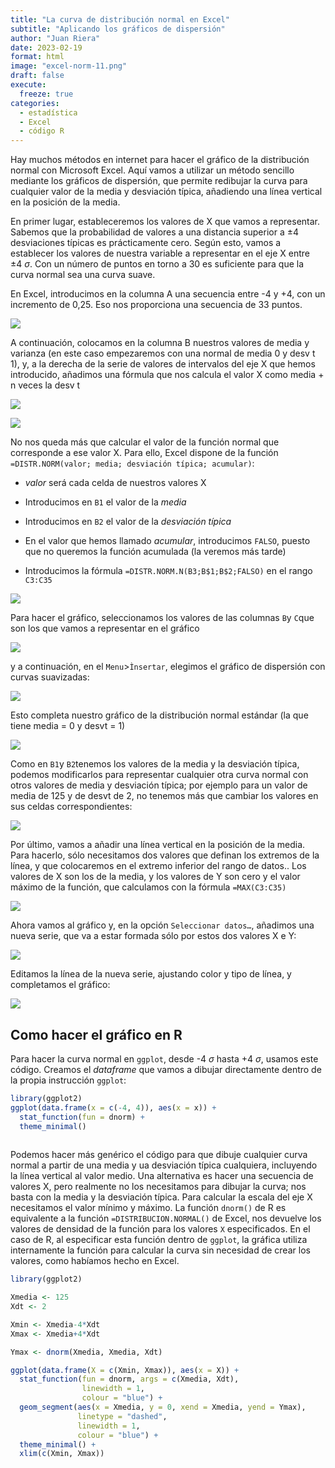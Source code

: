 ```yaml
---
title: "La curva de distribución normal en Excel"
subtitle: "Aplicando los gráficos de dispersión"
author: "Juan Riera"
date: 2023-02-19
format: html
image: "excel-norm-11.png"
draft: false
execute: 
  freeze: true
categories:
  - estadística
  - Excel
  - código R
---
```


Hay muchos métodos en internet para hacer el gráfico de la distribución normal con Microsoft Excel. Aquí vamos a utilizar un método sencillo mediante los gráficos de dispersión, que permite redibujar la curva para cualquier valor de la media y desviación típica, añadiendo una línea vertical en la posición de la media.

En primer lugar, estableceremos los valores de X que vamos a representar. Sabemos que la probabilidad de valores a una distancia superior a $\pm4$ desviaciones típicas es prácticamente cero. Según esto, vamos a establecer los valores de nuestra variable a representar en el eje X entre $\pm4\  \sigma$. Con un número de puntos en torno a 30 es suficiente para que la curva normal sea una curva suave.

En Excel, introducimos en la columna A una secuencia entre -4 y +4, con un incremento de 0,25. Eso nos proporciona una secuencia de 33 puntos.

![](excel-norm-1.png)

A continuación, colocamos en la columna B nuestros valores de media y varianza (en este caso empezaremos con una normal de media 0 y desv t 1), y, a la derecha de la serie de valores de intervalos del eje X que hemos introducido, añadimos una fórmula que nos calcula el valor X como media + n veces la desv t

::: {layout-ncol="2"}
![](excel-norm-3.png)

![](excel-norm-2.png)
:::

No nos queda más que calcular el valor de la función normal que corresponde a ese valor X. Para ello, Excel dispone de la función `=DISTR.NORM(valor; media; desviación típica; acumular)`:

-   *valor* será cada celda de nuestros valores X

-   Introducimos en `B1` el valor de la *media*

-   Introducimos en `B2` el valor de la *desviación típica*

-   En el valor que hemos llamado *acumular*, introducimos `FALSO`, puesto que no queremos la función acumulada (la veremos más tarde)

-   Introducimos la fórmula `=DISTR.NORM.N(B3;B$1;B$2;FALSO)` en el rango `C3:C35`

![](excel-norm-4.png)

Para hacer el gráfico, seleccionamos los valores de las columnas `B`y `C`que son los que vamos a representar en el gráfico

![](excel-norm-5.png)

y a continuación, en el `Menu`\>`Ìnsertar`, elegimos el gráfico de dispersión con curvas suavizadas:

![](excel-norm-6.png)

Esto completa nuestro gráfico de la distribución normal estándar (la que tiene media = 0 y desvt = 1)

![](excel-norm-7.png)

Como en `B1`y `B2`tenemos los valores de la media y la desviación típica, podemos modificarlos para representar cualquier otra curva normal con otros valores de media y desviación típica; por ejemplo para un valor de media de 125 y de desvt de 2, no tenemos más que cambiar los valores en sus celdas correspondientes:

![](excel-norm-8.png)

Por último, vamos a añadir una línea vertical en la posición de la media. Para hacerlo, sólo necesitamos dos valores que definan los extremos de la línea, y que colocaremos en el extremo inferior del rango de datos.. Los valores de X son los de la media, y los valores de Y son cero y el valor máximo de la función, que calculamos con la fórmula `=MAX(C3:C35)`

![](excel-norm-9.png)

Ahora vamos al gráfico y, en la opción `Seleccionar datos…`, añadimos una nueva serie, que va a estar formada sólo por estos dos valores X e Y:

![](excel-norm-10.png)

Editamos la línea de la nueva serie, ajustando color y tipo de línea, y completamos el gráfico:

![](excel-norm-11.png)

## Como hacer el gráfico en R

Para hacer la curva normal en `ggplot`, desde -4 $\sigma$ hasta +4 $\sigma$, usamos este código. Creamos el *dataframe* que vamos a dibujar directamente dentro de la propia instrucción `ggplot`:

```r
library(ggplot2)
ggplot(data.frame(x = c(-4, 4)), aes(x = x)) +
  stat_function(fun = dnorm) +
  theme_minimal()
  
```

Podemos hacer más genérico el código para que dibuje cualquier curva normal a partir de una media y ua desviación típica cualquiera, incluyendo la línea vertical al valor medio. Una alternativa es hacer una secuencia de valores X, pero realmente no los necesitamos para dibujar la curva; nos basta con la media y la desviación típica. Para calcular la escala del eje X necesitamos el valor mínimo y máximo. La función `dnorm()` de R es equivalente a la función `=DISTRIBUCION.NORMAL()` de Excel, nos devuelve los valores de densidad de la función para los valores `X` especificados. En el caso de R, al especificar esta función dentro de `ggplot`, la gráfica utiliza internamente la función para calcular la curva sin necesidad de crear los valores, como habíamos hecho en Excel.

```r
library(ggplot2)

Xmedia <- 125
Xdt <- 2

Xmin <- Xmedia-4*Xdt
Xmax <- Xmedia+4*Xdt

Ymax <- dnorm(Xmedia, Xmedia, Xdt)

ggplot(data.frame(X = c(Xmin, Xmax)), aes(x = X)) +
  stat_function(fun = dnorm, args = c(Xmedia, Xdt), 
                linewidth = 1, 
                colour = "blue") +
  geom_segment(aes(x = Xmedia, y = 0, xend = Xmedia, yend = Ymax), 
               linetype = "dashed", 
               linewidth = 1, 
               colour = "blue") +
  theme_minimal() +
  xlim(c(Xmin, Xmax))
```
